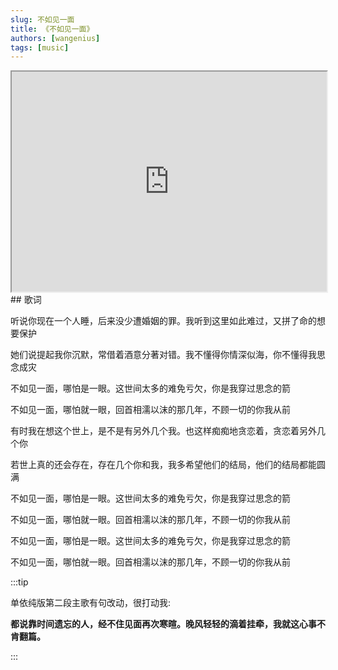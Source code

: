 ```yaml
---
slug: 不如见一面
title: 《不如见一面》
authors: [wangenius]
tags: [music]
---
```

<iframe src="https://open.spotify.com/embed/track/4mQjxqa2jRBdyICF8giXZh?utm_source=generator" width="100%" height="352"  allowFullScreen allow="autoplay; clipboard-write; encrypted-media; fullscreen; picture-in-picture" loading="lazy"></iframe>
## 歌词

听说你现在一个人睡，后来没少遭婚姻的罪。我听到这里如此难过，又拼了命的想要保护

她们说提起我你沉默，常借着酒意分著对错。我不懂得你情深似海，你不懂得我思念成灾

不如见一面，哪怕是一眼。这世间太多的难免亏欠，你是我穿过思念的箭

不如见一面，哪怕就一眼，回首相濡以沫的那几年，不顾一切的你我从前

有时我在想这个世上，是不是有另外几个我。也这样痴痴地贪恋着，贪恋着另外几个你

若世上真的还会存在，存在几个你和我，我多希望他们的结局，他们的结局都能圆满

不如见一面，哪怕是一眼。这世间太多的难免亏欠，你是我穿过思念的箭

不如见一面，哪怕就一眼。回首相濡以沫的那几年，不顾一切的你我从前

不如见一面，哪怕是一眼。这世间太多的难免亏欠，你是我穿过思念的箭

不如见一面，哪怕就一眼。回首相濡以沫的那几年，不顾一切的你我从前

:::tip

单依纯版第二段主歌有句改动，很打动我:

<strong> 都说靠时间遗忘的人，经不住见面再次寒暄。晚风轻轻的滴着挂牵，我就这心事不肯翻篇。</strong>

:::


